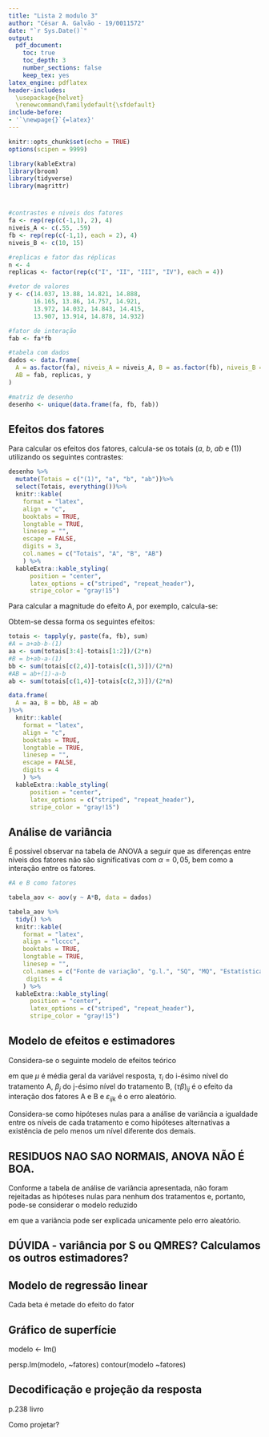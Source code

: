 ```yaml
---
title: "Lista 2 modulo 3"
author: "César A. Galvão - 19/0011572"
date: "`r Sys.Date()`"
output:
  pdf_document: 
    toc: true
    toc_depth: 3
    number_sections: false
    keep_tex: yes
latex_engine: pdflatex
header-includes:
  \usepackage{helvet}
  \renewcommand\familydefault{\sfdefault}
include-before:
- '`\newpage{}`{=latex}'
---
```


\let\oldsection\section
\renewcommand\section{\clearpage\oldsection}

```r
knitr::opts_chunk$set(echo = TRUE)
options(scipen = 9999)

library(kableExtra)
library(broom)
library(tidyverse)
library(magrittr)
```

# {.unnumbered}

```r
#contrastes e niveis dos fatores
fa <- rep(rep(c(-1,1), 2), 4)
niveis_A <- c(.55, .59)
fb <- rep(rep(c(-1,1), each = 2), 4)
niveis_B <- c(10, 15)

#replicas e fator das réplicas
n <- 4
replicas <- factor(rep(c("I", "II", "III", "IV"), each = 4))

#vetor de valores
y <- c(14.037, 13.88, 14.821, 14.888,
       16.165, 13.86, 14.757, 14.921,
       13.972, 14.032, 14.843, 14.415,
       13.907, 13.914, 14.878, 14.932)

#fator de interação
fab <- fa*fb

#tabela com dados
dados <- data.frame(
  A = as.factor(fa), niveis_A = niveis_A, B = as.factor(fb), niveis_B = niveis_B,
  AB = fab, replicas, y
)

#matriz de desenho
desenho <- unique(data.frame(fa, fb, fab))
```

## Efeitos dos fatores

Para calcular os efeitos dos fatores, calcula-se os totais ($a$, $b$, $ab$ e $(1)$) utilizando os seguintes contrastes:

```r
desenho %>%
  mutate(Totais = c("(1)", "a", "b", "ab"))%>%
  select(Totais, everything())%>%
  knitr::kable(
    format = "latex",
    align = "c",
    booktabs = TRUE,
    longtable = TRUE,
    linesep = "",
    escape = FALSE,
    digits = 3, 
    col.names = c("Totais", "A", "B", "AB")
    ) %>%
  kableExtra::kable_styling(
      position = "center",
      latex_options = c("striped", "repeat_header"),
      stripe_color = "gray!15")
```
Para calcular a magnitude do efeito A, por exemplo, calcula-se:

\begin{align}
  A = \frac{a+ab-b-(1)}{2n} = \frac{58.081 + 59.299 + 55.686 + 59.156}{8} = -0.31725
\end{align}

Obtem-se dessa forma os seguintes efeitos:

```r
totais <- tapply(y, paste(fa, fb), sum)
#A = a+ab-b-(1)
aa <- sum(totais[3:4]-totais[1:2])/(2*n) 
#B = b+ab-a-(1)
bb <- sum(totais[c(2,4)]-totais[c(1,3)])/(2*n)
#AB = ab+(1)-a-b
ab <- sum(totais[c(1,4)]-totais[c(2,3)])/(2*n)

data.frame(
  A = aa, B = bb, AB = ab
)%>%
  knitr::kable(
    format = "latex",
    align = "c",
    booktabs = TRUE,
    longtable = TRUE,
    linesep = "",
    escape = FALSE,
    digits = 4
    ) %>%
  kableExtra::kable_styling(
      position = "center",
      latex_options = c("striped", "repeat_header"),
      stripe_color = "gray!15")
```

## Análise de variância

É possível observar na tabela de ANOVA a seguir que as diferenças entre níveis dos fatores não são significativas com $\alpha = 0,05$, bem como a interação entre os fatores.

```r
#A e B como fatores

tabela_aov <- aov(y ~ A*B, data = dados)

tabela_aov %>%
  tidy() %>%
  knitr::kable(
    format = "latex",
    align = "lcccc",
    booktabs = TRUE,
    longtable = TRUE,
    linesep = "",
    col.names = c("Fonte de variação", "g.l.", "SQ", "MQ", "Estatística F", "p-valor"),
     digits = 4
    ) %>%
  kableExtra::kable_styling(
      position = "center",
      latex_options = c("striped", "repeat_header"),
      stripe_color = "gray!15")
```

## Modelo de efeitos e estimadores

Considera-se o seguinte modelo de efeitos teórico

\begin{align}
  y_{ijk} = \mu + \tau_i + \beta_j + (\tau\beta)_{ij} + \varepsilon_{ijk}, \quad
  \begin{cases}
    i = 1, ..., a\\
    j = 1, ..., b\\
    k = 1, ..., n
  \end{cases}
\end{align}

em que $\mu$ é média geral da variável resposta, $\tau_i$ do i-ésimo nível do tratamento A, $\beta_j$ do j-ésimo nível do tratamento B, $(\tau\beta)_{ij}$ é o efeito da interação dos fatores A e B e $\varepsilon_{ijk}$ é o erro aleatório.

Considera-se como hipóteses nulas para a análise de variância a igualdade entre os níveis de cada tratamento e como hipóteses alternativas a existência de pelo menos um nível diferente dos demais.

## RESIDUOS NAO SAO NORMAIS, ANOVA NÃO É BOA.

Conforme a tabela de análise de variância apresentada, não foram rejeitadas as hipóteses nulas para nenhum dos tratamentos e, portanto, pode-se considerar o modelo reduzido

\begin{align}
  y_{ijk} = \mu + \varepsilon_{ijk}, \quad
  \begin{cases}
    i = 1, ..., a\\
    j = 1, ..., b\\
    k = 1, ..., n
  \end{cases}
\end{align}

em que a variância pode ser explicada unicamente pelo erro aleatório.

## DÚVIDA - variância por S ou QMRES? Calculamos os outros estimadores?


## Modelo de regressão linear

Cada beta é metade do efeito do fator


## Gráfico de superfície
modelo <- lm()

persp.lm(modelo, ~fatores)
contour(modelo ~fatores)

## Decodificação e projeção da resposta

p.238 livro

Como projetar?


